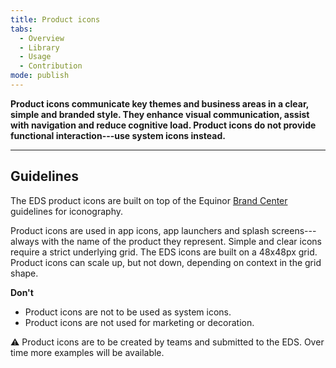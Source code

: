 ```yaml
---
title: Product icons
tabs:
  - Overview
  - Library
  - Usage
  - Contribution
mode: publish
---
```



**Product icons communicate key themes and business areas in a clear, simple and branded style. They enhance visual communication, assist with navigation and reduce cognitive load. Product icons do not provide functional interaction---use system icons instead.**
<!--One to two sentences as an introduction to the component-->


***


## Guidelines
<!--List how to use it, sizes, widths, grid interactions, color allowances -->

The EDS product icons are built on top of the Equinor [Brand Center](https://communicationtoolbox.equinor.com/brandcenter/en/equinorbc/component/default/103 "Brand Center Toolbox Guidelines") guidelines for iconography.

Product icons are used in app icons, app launchers and splash screens---always with the name of the product they represent. Simple and clear icons require a strict underlying grid. The EDS icons are built on a 48x48px grid. Product icons can scale up, but not down, depending on context in the grid shape.


**Don't** 
<!--Bullet point list if needed -->

* Product icons are not to be used as system icons.
* Product icons are not used for marketing or decoration. 

<Embed url="https://www.figma.com/file/BQjYMxdSdgRkdhKTDDU7L4KU/Assets?node-id=2%3A4" />  

:warning: Product icons are to be created by teams and submitted to the EDS. Over time more examples will be available. 
